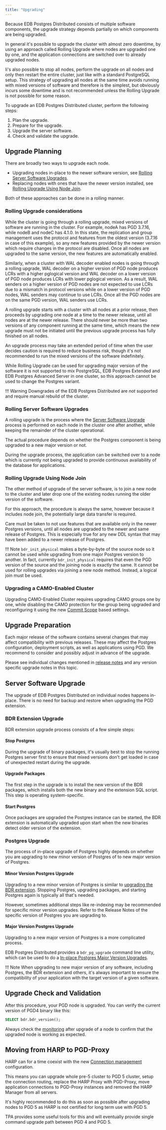 ```yaml
---
title: "Upgrading"
---
```


Because EDB Postgres Distributed consists of multiple software components,
the upgrade strategy depends partially on which components are being upgraded.

In general it's possible to upgrade the cluster with almost zero downtime, by
using an approach called Rolling Upgrade where nodes are upgraded one by one, and
the application connections are switched over to already upgraded nodes.

Ii's also possible to stop all nodes, perform the upgrade on all nodes and
only then restart the entire cluster, just like with a standard PostgreSQL setup.
This strategy of upgrading all nodes at the same time avoids running with
mixed versions of software and therefore is the simplest, but obviously incurs
some downtime and is not recommended unless the Rolling Upgrade is not possible
for some reason.

To upgrade an EDB Postgres Distributed cluster, perform the following steps:

1. Plan the upgrade.
2. Prepare for the upgrade.
3. Upgrade the server software.
4. Check and validate the upgrade.

## Upgrade Planning

There are broadly two ways to upgrade each node.

* Upgrading nodes in-place to the newer software version, see [Rolling Server Software Upgrades](#rolling-server-software-upgrades).
* Replacing nodes with ones that have the newer version installed, see [Rolling Upgrade Using Node Join](#rolling-upgrade-using-node-join).

Both of these approaches can be done in a rolling manner.

### Rolling Upgrade considerations

While the cluster is going through a rolling upgrade, mixed versions of software
are running in the cluster. For example, nodeA has PGD 3.7.16, while
nodeB and nodeC has 4.1.0. In this state, the replication and group
management uses the protocol and features from the oldest version (3.7.16
in case of this example), so any new features provided by the newer version
which require changes in the protocol are disabled. Once all nodes are
upgraded to the same version, the new features are automatically enabled.

Similarly, when a cluster with WAL decoder enabled nodes is going through a
rolling upgrade, WAL decoder on a higher version of PGD node produces LCRs
with a higher pglogical version and WAL decoder on a lower version of PGD node
produces LCRs with lower pglogical version. As a result, WAL senders on a higher
version of PGD nodes are not expected to use LCRs due to a mismatch in protocol
versions while on a lower version of PGD nodes, WAL senders may continue to use
LCRs. Once all the PGD nodes are on the same PGD version, WAL senders use
LCRs.

A rolling upgrade starts with a cluster with all nodes at a prior release,
then proceeds by upgrading one node at a time to the newer release, until
all nodes are at the newer release. There should never be more than two versions
of any component running at the same time, which means the new upgrade must not
be initiated until the previous upgrade process has fully finished on all nodes.

An upgrade process may take an extended period of time when the user decides
caution is required to reduce business risk, though it's not recommended
to run the mixed versions of the software indefinitely.

While Rolling Upgrade can be used for upgrading major version of the software
it is not supported to mix PostgreSQL, EDB Postgres Extended and
EDB Postgres Advanced Server in one cluster, so this approach cannot
be used to change the Postgres variant.

!!! Warning
    Downgrades of the EDB Postgres Distributed are *not* supported and require
    manual rebuild of the cluster.

### Rolling Server Software Upgrades

A rolling upgrade is the process where the [Server
Software Upgrade](#server-software-upgrade) process is performed on each node in the
cluster one after another, while keeping the remainder of the cluster
operational.

The actual procedure depends on whether the Postgres component is being
upgraded to a new major version or not.

During the upgrade process, the application can be switched over to a node
which is currently not being upgraded to provide continuous availability of
the database for applications.

### Rolling Upgrade Using Node Join

The other method of upgrade of the server software, is to join a new node
to the cluster and later drop one of the existing nodes running
the older version of the software.

For this approach, the procedure is always the same, however because it
includes node join, the potentially large data transfer is required.

Care must be taken to not use features that are available only in
the newer Postgres versions, until all nodes are upgraded to the
newer and same release of Postgres. This is especially true for any
new DDL syntax that may have been added to a newer release of Postgres.

!!! Note
    `bdr_init_physical` makes a byte-by-byte of the source node
    so it cannot be used while upgrading from one major Postgres version
    to another. In fact, currently `bdr_init_physical` requires that even the
    PGD version of the source and the joining node is exactly the same.
    It cannot be used for rolling upgrades via joining a new node method. Instead, a logical join must be used.

### Upgrading a CAMO-Enabled Cluster

Upgrading CAMO-Enabled Cluster requires upgrading CAMO groups one by one, while
disabling the CAMO protection for the group being upgraded and reconfiguring it
using the new [Commit Scope](../durability/commit-scopes) based settings.

## Upgrade Preparation

Each major release of the software contains several changes that may affect
compatibility with previous releases. These may affect the Postgres
configuration, deployment scripts, as well as applications using PGD. We
recommend to consider and possibly adjust in advance of the upgrade.

Please see individual changes mentioned in [release notes](../rel_notes/) and any version
specific upgrade notes in this topic.

## Server Software Upgrade

The upgrade of EDB Postgres Distributed on individual nodes happens in-place.
There is no need for backup and restore when upgrading the PGD extension.

### BDR Extension Upgrade

BDR extension upgrade process consists of a few simple steps:

#### Stop Postgres

During the upgrade of binary packages, it's usually best to stop the running
Postgres server first to ensure that mixed versions don't get loaded in case
of unexpected restart during the upgrade.

#### Upgrade Packages

The first step in the upgrade is to install the new version of the BDR packages, which
installs both the new binary and the extension SQL script. This step is operating system-specific.

#### Start Postgres

Once packages are upgraded the Postgres instance can be started, the BDR
extension is automatically upgraded upon start when the new binaries
detect older version of the extension.

### Postgres Upgrade

The process of in-place upgrade of Postgres highly depends on whether you are
upgrading to new minor version of Postgres of to new major version of Postgres.

#### Minor Version Postgres Upgrade

Upgrading to a new minor version of Postgres is similar to [upgrading
the BDR extension](#bdr-extension-upgrade). Stopping Postgres, upgrading packages,
and starting Postgres again is typically all that's needed.

However, sometimes additional steps like re-indexing may be recommended for
specific minor version upgrades. Refer to the Release Notes of the
specific version of Postgres you are upgrading to.

#### Major Version Postgres Upgrade

Upgrading to a new major version of Postgres is a more complicated process.

EDB Postgres Distributed provides a `bdr_pg_upgrade` command line utility,
which can be used to do a [In-place Postgres Major Version Upgrades](bdr_pg_upgrade).

!!! Note
    When upgrading to new major version of any software, including Postgres, the
    BDR extension and others, it's always important to ensure the compatibility
    of your application with the target version of a given software.

## Upgrade Check and Validation

After this procedure, your PGD node is upgraded. You can verify the current
version of PGD4 binary like this:

```sql
SELECT bdr.bdr_version();
```

Always check the [monitoring](../monitoring) after upgrade of a node to confirm
that the upgraded node is working as expected.

## Moving from HARP to PGD-Proxy

HARP can for a time coexist with the new
[Connection management](../routing) configuration.

This means you can upgrade whole pre-5 cluster to PGD 5 cluster, setup
the connection routing, replace the HARP Proxy with PGD-Proxy, move application
connections to PGD-Proxy instances and removed the HARP Manager from all servers.

It's highly recommended to do this as soon as possible after upgrading nodes to
PGD 5 as HARP is not certified for long term use with PGD 5.

TPA provides some useful tools for this and will eventually provide single
command upgrade path between PGD 4 and PGD 5.
